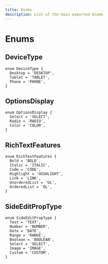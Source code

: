 ```yaml
---
title: Enums
description: List of the main exported Enums
---
```


# Enums

## DeviceType

```tsx
enum DeviceType {
  Desktop = 'DESKTOP',
  Tablet = 'TABLET',
  Phone = 'PHONE',
}
```

## OptionsDisplay

```tsx
enum OptionsDisplay {
  Select = 'SELECT',
  Radio = 'RADIO',
  Color = 'COLOR',
}
```

## RichTextFeatures

```tsx
enum RichTextFeatures {
  Bold = 'BOLD',
  Italic = 'ITALIC',
  Code = 'CODE',
  Highlight = 'HIGHLIGHT',
  Link = 'LINK',
  UnorderedList = 'UL',
  OrderedList = 'OL',
}
```

## SideEditPropType

```tsx
enum SideEditPropType {
  Text = 'TEXT',
  Number = 'NUMBER',
  Date = 'DATE',
  Range = 'RANGE',
  Boolean = 'BOOLEAN',
  Select = 'SELECT',
  Image = 'IMAGE',
  Custom = 'CUSTOM',
}
```
